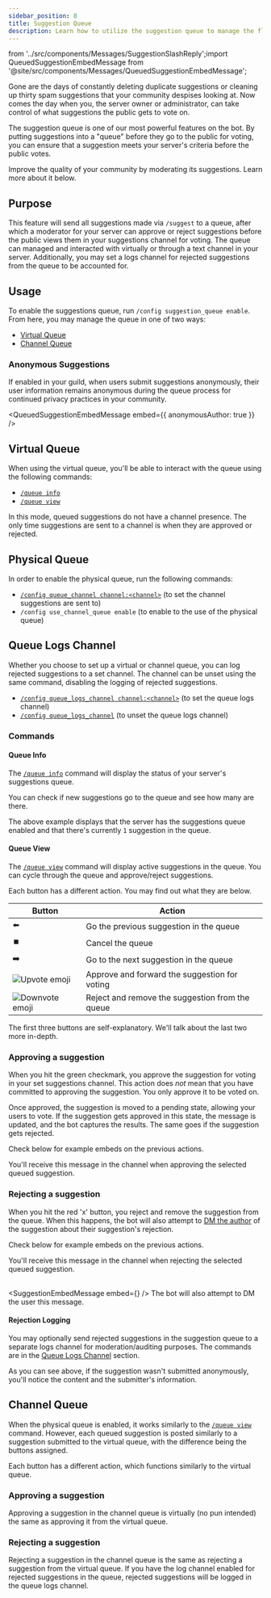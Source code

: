 ```yaml
---
sidebar_position: 8
title: Suggestion Queue
description: Learn how to utilize the suggestion queue to manage the flow of suggestions to the public.
---
```

  from '../src/components/Messages/SuggestionSlashReply';import QueuedSuggestionEmbedMessage from '@site/src/components/Messages/QueuedSuggestionEmbedMessage';

Gone are the days of constantly deleting duplicate suggestions or cleaning up thirty spam suggestions that your community despises looking at. Now comes the day when you, the server owner or administrator, can take control of what suggestions the public gets to vote on.

The suggestion queue is one of our most powerful features on the bot. By putting suggestions into a "queue" before they go to the public for voting, you can ensure that a suggestion meets your server's criteria before the public votes.

Improve the quality of your community by moderating its suggestions. Learn more about it below.

## Purpose
This feature will send all suggestions made via `/suggest` to a queue, after which a moderator for your server can approve or reject suggestions before the public views them in your suggestions channel for voting. The queue can managed and interacted with virtually or through a text channel in your server. Additionally, you may set a logs channel for rejected suggestions from the queue to be accounted for.

## Usage
To enable the suggestions queue, run `/config suggestion_queue enable`.  From here, you may manage the queue in one of two ways:
- [Virtual Queue](#virtual-queue)
- [Channel Queue](#channel-queue)

<SuggestionSlashReply command="/suggest" message="Your suggestion has been sent to the queue for processing." />

### Anonymous Suggestions
If enabled in your guild, when users submit suggestions anonymously, their user information remains anonymous during the queue process for continued privacy practices in your community.

<QueuedSuggestionEmbedMessage embed={{ anonymousAuthor: true }} />

## Virtual Queue
When using the virtual queue, you'll be able to interact with the queue using the following commands:

- [`/queue info`](#queue-info)
- [`/queue view`](#queue-view)

In this mode, queued suggestions do not have a channel presence. The only time suggestions are sent to a channel is when they are approved or rejected.

## Physical Queue

In order to enable the physical queue, run the following commands:
- [`/config queue_channel channel:<channel>`](#channel-queue) (to set the channel suggestions are sent to)
- `/config use_channel_queue enable` (to enable to the use of the physical queue)

## Queue Logs Channel
Whether you choose to set up a virtual or channel queue, you can log rejected suggestions to a set channel. The channel can be unset using the same command, disabling the logging of rejected suggestions.
- [`/config queue_logs_channel channel:<channel>`](#channel-queue) (to set the queue logs channel)
- [`/config queue_logs_channel`](#channel-queue) (to unset the queue logs channel)


### Commands

#### Queue Info
The [`/queue info`](commands#queue-command) command will display the status of your server's suggestions queue.

You can check if new suggestions go to the queue and see how many are there.
<QueueInfo />

The above example displays that the server has the suggestions queue enabled and that there's currently `1` suggestion in the queue.

#### Queue View
The [`/queue view`](commands#queue-command) command will display active suggestions in the queue. You can cycle through the queue and approve/reject suggestions.
<QueueView />


Each button has a different action. You may find out what they are below. 


| Button                                                                  | Action                                          |
|-------------------------------------------------------------------------|-------------------------------------------------|
| ⬅️                                                                      | Go the previous suggestion in the queue         |
| ⏹️                                                                      | Cancel the queue                                |
| ➡️                                                                      | Go to the next suggestion in the queue          |
| <img src="/img/emojis/upvote.webp" alt="Upvote emoji" width={24} />     | Approve and forward the suggestion for voting   |
| <img src="/img/emojis/downvote.webp" alt="Downvote emoji" width={24} /> | Reject and remove the suggestion from the queue |


The first three buttons are self-explanatory. We'll talk about the last two more in-depth.

### Approving a suggestion
When you hit the green checkmark, you approve the suggestion for voting in your set suggestions channel. This action does _not_ mean that you have committed to approving the suggestion. You only approve it to be voted on.

Once approved, the suggestion is moved to a pending state, allowing your users to vote. If the suggestion gets approved in this state, the message is updated, and the bot captures the results. The same goes if the suggestion gets rejected.

Check below for example embeds on the previous actions.

<QueueViewResponseMessage status="approved" />
You'll receive this message in the channel when approving the selected queued suggestion.

### Rejecting a suggestion
When you hit the red 'x' button, you reject and remove the suggestion from the queue. When this happens, the bot will also attempt to [DM the author](configuration#dm-responses) of the suggestion about their suggestion's rejection.

Check below for example embeds on the previous actions.

<QueueViewResponseMessage status="rejected" />
You'll receive this message in the channel when rejecting the selected queued suggestion.
<br /> <br />

<SuggestionEmbedMessage
  embed={<QueueRejection />}
/>
The bot will also attempt to DM the user this message.

#### Rejection Logging
You may optionally send rejected suggestions in the suggestion queue to a separate logs channel for moderation/auditing purposes. The commands are in the [Queue Logs Channel](#queue-logs-channel) section.

As you can see above, if the suggestion wasn't submitted anonymously, you'll notice the content and the submitter's information.

## Channel Queue
When the physical queue is enabled, it works similarly to the [`/queue view`](#queue-view) command. However, each queued suggestion is posted similarly to a suggestion submitted to the virtual queue, with the difference being the buttons assigned.

<QueuedSuggestionEmbedMessage />

Each button has a different action, which functions similarly to the virtual queue.

### Approving a suggestion
Approving a suggestion in the channel queue is virtually (no pun intended) the same as approving it from the virtual queue.

### Rejecting a suggestion
Rejecting a suggestion in the channel queue is the same as rejecting a suggestion from the virtual queue. If you have the log channel enabled for rejected suggestions in the queue, rejected suggestions will be logged in the queue logs channel.
